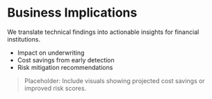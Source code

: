 # Business Implications

We translate technical findings into actionable insights for financial institutions.

- Impact on underwriting
- Cost savings from early detection
- Risk mitigation recommendations

> Placeholder: Include visuals showing projected cost savings or improved risk scores.
